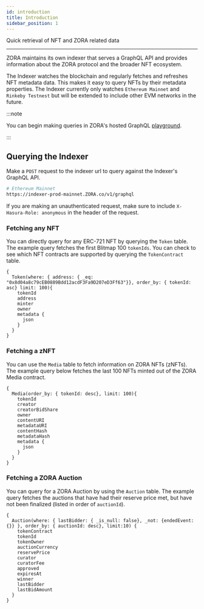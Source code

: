 ```yaml
---
id: introduction
title: Introduction
sidebar_position: 1
---
```

Quick retrieval of NFT and ZORA related data

---

ZORA maintains its own indexer that serves a GraphQL API and provides information about the ZORA protocol and
the broader NFT ecosystem. 

<!-- **[Indexer Diagram goes here]** -->

The Indexer watches the blockchain and regularly fetches and refreshes NFT metadata data. This makes it easy to query NFTs by their
metadata properties. The Indexer currently only watches `Ethereum Mainnet` and `Rinkeby Testnest` but will be extended to include other EVM networks in the future.

:::note

You can begin making queries in ZORA's hosted GraphQL [playground](https://ourZORA.github.io/indexer-playground/).

:::

## Querying the Indexer

Make a `POST` request to the indexer url to query against the Indexer's GraphQL API.

```bash
# Ethereum Mainnet
https://indexer-prod-mainnet.ZORA.co/v1/graphql
```

If you are making an unauthenticated request, make sure to include `X-Hasura-Role: anonymous` in the header of the request.

### Fetching any NFT

You can directly query for any ERC-721 NFT by querying the `Token` table. The example query fetches the first Blitmap 100 `tokenIds`. 
You can check to see which NFT contracts are supported by querying the `TokenContract` table.

```gql
{
  Token(where: { address: { _eq: "0x8d04a8c79cEB0889Bdd12acdF3Fa9D207eD3Ff63"}}, order_by: { tokenId: asc} limit: 100){
    tokenId
    address
    minter
    owner
    metadata {
      json
    }
  }
}
```

### Fetching a zNFT

You can use the `Media` table to fetch information on ZORA NFTs (zNFTs). The example query below fetches the last 100 NFTs minted
out of the ZORA Media contract.

```gql
{
  Media(order_by: { tokenId: desc}, limit: 100){
    tokenId
    creator
    creatorBidShare
    owner
    contentURI
    metadataURI
    contentHash
    metadataHash
    metadata {
      json
    }
  }
}
```

### Fetching a ZORA Auction

You can query for a ZORA Auction by using the `Auction` table. The example query fetches the auctions that have had
their reserve price met, but have not been finalized (listed in order of `auctionId`).

```gql
{
  Auction(where: { lastBidder: { _is_null: false}, _not: {endedEvent: {}} }, order_by: { auctionId: desc}, limit:10) {
    tokenContract
    tokenId
    tokenOwner
    auctionCurrency
    reservePrice
    curator
    curatorFee
    approved
    expiresAt
    winner
    lastBidder
    lastBidAmount
  }
}
```

